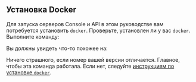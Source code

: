 
## Установка Docker

Для запуска серверов Console и API в этом руководстве вам потребуется установить `docker`.
Проверьте, установлен ли у вас `docker`. Выполните команду:

<TerminalCommand code="docker --version" />

Вы должны увидеть что-то похожее на:

<DockerVersionOutput />

Ничего страшного, если номер вашей версии отличается. Главное, чтобы эта команда работала.
Если нет, следуйте [инструкциям по установке `docker`][install docker].

[install docker]: https://docs.docker.com/get-docker/
